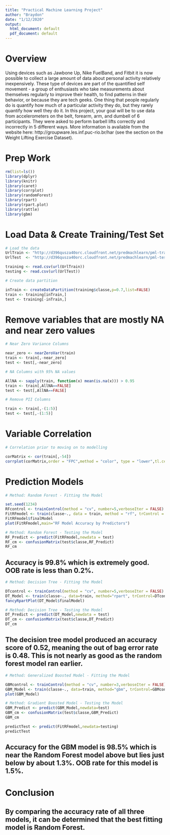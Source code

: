 ```yaml
---
title: "Practical Machine Learning Project"
author: "Braydon"
date: "1/12/2020"
output:
  html_document: default
  pdf_document: default
---
```

# Overview

Using devices such as Jawbone Up, Nike FuelBand, and Fitbit it is now possible to collect a large amount of data about personal activity relatively inexpensively. These type of devices are part of the quantified self movement - a group of enthusiasts who take measurements about themselves regularly to improve their health, to find patterns in their behavior, or because they are tech geeks. One thing that people regularly do is quantify how much of a particular activity they do, but they rarely quantify how well they do it. In this project, your goal will be to use data from accelerometers on the belt, forearm, arm, and dumbell of 6 participants. They were asked to perform barbell lifts correctly and incorrectly in 5 different ways. More information is available from the website here: http://groupware.les.inf.puc-rio.br/har (see the section on the Weight Lifting Exercise Dataset).

# Prep Work

```r
rm(list=ls())
library(dplyr)
library(knitr)
library(caret)
library(corrplot)
library(randomForest)
library(rpart)
library(rpart.plot)
library(rattle)
library(gbm)
```

# Load Data & Create Training/Test Set

```r
# Load the data
UrlTrain <- "http://d396qusza40orc.cloudfront.net/predmachlearn/pml-training.csv"
UrlTest  <- "http://d396qusza40orc.cloudfront.net/predmachlearn/pml-testing.csv"

training <- read.csv(url(UrlTrain))
testing <- read.csv(url(UrlTest))

# Create data partition

inTrain <- createDataPartition(training$classe,p=0.7,list=FALSE)
train <- training[inTrain,]
test <- training[-inTrain,]
```

# Remove variables that are mostly NA and near zero values

```r
# Near Zero Variance Columns

near_zero <- nearZeroVar(train)
train <- train[,-near_zero]
test <- test[,-near_zero]

# NA Columns with 95% NA values

AllNA <- sapply(train, function(x) mean(is.na(x))) > 0.95
train <- train[,AllNA==FALSE]
test <- test[,AllNA==FALSE]

# Remove PII Columns

train <- train[,-(1:5)]
test <- test[,-(1:5)]
```

# Variable Correlation

```r
# Correlation prior to moving on to modelling

corMatrix <- cor(train[,-54])
corrplot(corMatrix,order = "FPC",method = "color", type = "lower",tl.cex = 0.8, tl.col = rgb(0,0,0))
```


# Prediction Models

```r
# Method: Random Forest - Fitting the Model

set.seed(1234)
RFcontrol <- trainControl(method = "cv", number=5,verboseIter = FALSE)
FitRFmodel <- train(classe~., data = train, method = "rf", trControl = RFcontrol)
FitRFmodel$finalModel
plot(FitRFmodel,main="RF Model Accuracy by Predictors")

```

```r
# Method: Random Forest - Testing the Model
RF_Predict <- predict(FitRFmodel,newdata = test)
RF_cm <- confusionMatrix(test$classe,RF_Predict)
RF_cm
```

## Accuracy is 99.8% which is extremely good. OOB rate is less than 0.2%.

```r
# Method: Decision Tree - Fitting the Model

DTcontrol <- trainControl(method = "cv", number=5,verboseIter = FALSE)
DT_Model <- train(classe~., data=train, method="rpart", trControl=DTcontrol)
fancyRpartPlot(DT_Model$finalModel)
```

```r
# Method: Decision Tree - Testing the Model
DT_Predict <- predict(DT_Model,newdata = test)
DT_cm <- confusionMatrix(test$classe,DT_Predict)
DT_cm
```

## The decision tree model produced an accuracy score of 0.52, meaning the out of bag error rate is 0.48. This is not nearly as good as the random forest model ran earlier. 

```r
# Method: Generalized Boosted Model - Fitting the Model

GBMcontrol <- trainControl(method = "cv", number=3,verboseIter = FALSE)
GBM_Model <- train(classe~., data=train, method="gbm", trControl=GBMcontrol, verbose=FALSE)
plot(GBM_Model)

```

```r
# Method: Gradient Boosted Model - Testing the Model
GBM_Predict <- predict(GBM_Model,newdata=test)
GBM_cm <- confusionMatrix(test$classe,GBM_Predict)
GBM_cm
```

```r
predictTest <- predict(FitRFmodel,newdata=testing)
predictTest
```


## Accuracy for the GBM model is 98.5% which is near the Random Forest model above but lies just below by about 1.3%. OOB rate for this model is 1.5%.

# Conclusion 

## By comparing the accuracy rate of all three models, it can be determined that the best fitting model is Random Forest. 
